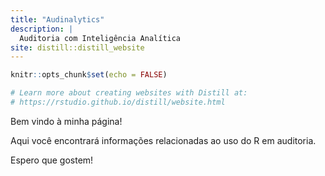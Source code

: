 ```yaml
---
title: "Audinalytics"
description: |
  Auditoria com Inteligência Analítica
site: distill::distill_website
---
```


```r
knitr::opts_chunk$set(echo = FALSE)

# Learn more about creating websites with Distill at:
# https://rstudio.github.io/distill/website.html

```

Bem vindo à minha página!

Aqui você encontrará informações relacionadas ao uso do R em auditoria.

Espero que gostem!
